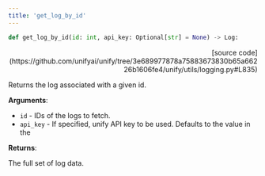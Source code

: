 ```yaml
---
title: 'get_log_by_id'
---
```


```python
def get_log_by_id(id: int, api_key: Optional[str] = None) -> Log:
```

<p align="right">[source code](https://github.com/unifyai/unify/tree/3e689977878a75883673830b65a66226b1606fe4/unify/utils/logging.py#L835)</p>

Returns the log associated with a given id.

**Arguments**:

- `id` - IDs of the logs to fetch.
- `api_key` - If specified, unify API key to be used. Defaults to the value in the



**Returns**:

The full set of log data.
